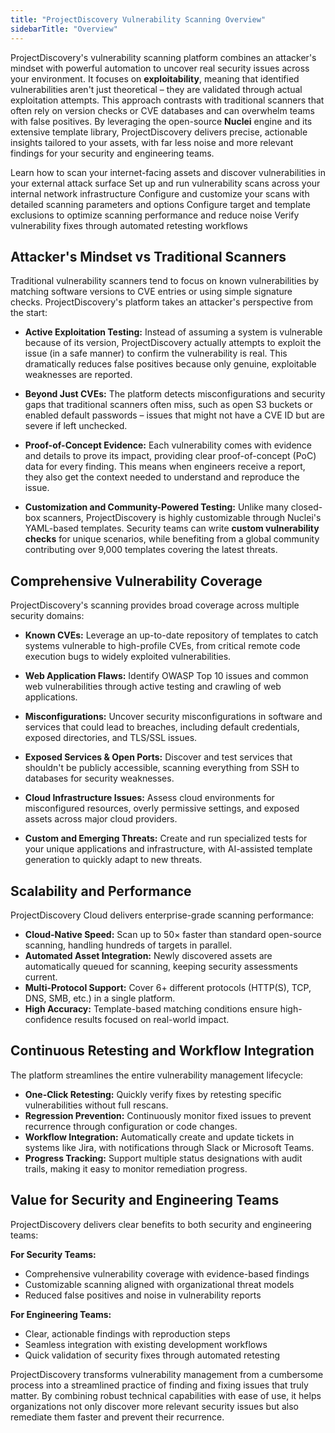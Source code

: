 ```yaml
---
title: "ProjectDiscovery Vulnerability Scanning Overview"
sidebarTitle: "Overview"
---
```


ProjectDiscovery's vulnerability scanning platform combines an attacker's mindset with powerful automation to uncover real security issues across your environment. It focuses on **exploitability**, meaning that identified vulnerabilities aren't just theoretical – they are validated through actual exploitation attempts. This approach contrasts with traditional scanners that often rely on version checks or CVE databases and can overwhelm teams with false positives. By leveraging the open-source **Nuclei** engine and its extensive template library, ProjectDiscovery delivers precise, actionable insights tailored to your assets, with far less noise and more relevant findings for your security and engineering teams.

<CardGroup cols={3}>
  <Card title="External Scanning" icon="globe" href="/cloud/scanning/external-scan">
    Learn how to scan your internet-facing assets and discover vulnerabilities in your external attack surface
  </Card>
  <Card title="Internal Scanning" icon="network-wired" href="/cloud/scanning/internal-scan">
    Set up and run vulnerability scans across your internal network infrastructure
  </Card>
  <Card title="Scan Configuration" icon="sliders" href="/cloud/scanning/parameters">
    Configure and customize your scans with detailed scanning parameters and options
  </Card>
</CardGroup>

<CardGroup cols={2}>
  <Card title="Scan Exclusions" icon="ban" href="/cloud/scanning/exclusions">
    Configure target and template exclusions to optimize scanning performance and reduce noise
  </Card>
  <Card title="Retesting" icon="refresh" href="/cloud/scanning/retesting">
    Verify vulnerability fixes through automated retesting workflows
  </Card>
</CardGroup>

## Attacker's Mindset vs Traditional Scanners

Traditional vulnerability scanners tend to focus on known vulnerabilities by matching software versions to CVE entries or using simple signature checks. ProjectDiscovery's platform takes an attacker's perspective from the start:

- **Active Exploitation Testing:** Instead of assuming a system is vulnerable because of its version, ProjectDiscovery actually attempts to exploit the issue (in a safe manner) to confirm the vulnerability is real. This dramatically reduces false positives because only genuine, exploitable weaknesses are reported.

- **Beyond Just CVEs:** The platform detects misconfigurations and security gaps that traditional scanners often miss, such as open S3 buckets or enabled default passwords – issues that might not have a CVE ID but are severe if left unchecked.

- **Proof-of-Concept Evidence:** Each vulnerability comes with evidence and details to prove its impact, providing clear proof-of-concept (PoC) data for every finding. This means when engineers receive a report, they also get the context needed to understand and reproduce the issue.

- **Customization and Community-Powered Testing:** Unlike many closed-box scanners, ProjectDiscovery is highly customizable through Nuclei's YAML-based templates. Security teams can write **custom vulnerability checks** for unique scenarios, while benefiting from a global community contributing over 9,000 templates covering the latest threats.

## Comprehensive Vulnerability Coverage

ProjectDiscovery's scanning provides broad coverage across multiple security domains:

- **Known CVEs:** Leverage an up-to-date repository of templates to catch systems vulnerable to high-profile CVEs, from critical remote code execution bugs to widely exploited vulnerabilities.

- **Web Application Flaws:** Identify OWASP Top 10 issues and common web vulnerabilities through active testing and crawling of web applications.

- **Misconfigurations:** Uncover security misconfigurations in software and services that could lead to breaches, including default credentials, exposed directories, and TLS/SSL issues.

- **Exposed Services & Open Ports:** Discover and test services that shouldn't be publicly accessible, scanning everything from SSH to databases for security weaknesses.

- **Cloud Infrastructure Issues:** Assess cloud environments for misconfigured resources, overly permissive settings, and exposed assets across major cloud providers.

- **Custom and Emerging Threats:** Create and run specialized tests for your unique applications and infrastructure, with AI-assisted template generation to quickly adapt to new threats.

## Scalability and Performance

ProjectDiscovery Cloud delivers enterprise-grade scanning performance:

- **Cloud-Native Speed:** Scan up to 50× faster than standard open-source scanning, handling hundreds of targets in parallel.
- **Automated Asset Integration:** Newly discovered assets are automatically queued for scanning, keeping security assessments current.
- **Multi-Protocol Support:** Cover 6+ different protocols (HTTP(S), TCP, DNS, SMB, etc.) in a single platform.
- **High Accuracy:** Template-based matching conditions ensure high-confidence results focused on real-world impact.

## Continuous Retesting and Workflow Integration

The platform streamlines the entire vulnerability management lifecycle:

- **One-Click Retesting:** Quickly verify fixes by retesting specific vulnerabilities without full rescans.
- **Regression Prevention:** Continuously monitor fixed issues to prevent recurrence through configuration or code changes.
- **Workflow Integration:** Automatically create and update tickets in systems like Jira, with notifications through Slack or Microsoft Teams.
- **Progress Tracking:** Support multiple status designations with audit trails, making it easy to monitor remediation progress.

## Value for Security and Engineering Teams

ProjectDiscovery delivers clear benefits to both security and engineering teams:

**For Security Teams:**
- Comprehensive vulnerability coverage with evidence-based findings
- Customizable scanning aligned with organizational threat models
- Reduced false positives and noise in vulnerability reports

**For Engineering Teams:**
- Clear, actionable findings with reproduction steps
- Seamless integration with existing development workflows
- Quick validation of security fixes through automated retesting

ProjectDiscovery transforms vulnerability management from a cumbersome process into a streamlined practice of finding and fixing issues that truly matter. By combining robust technical capabilities with ease of use, it helps organizations not only discover more relevant security issues but also remediate them faster and prevent their recurrence.
